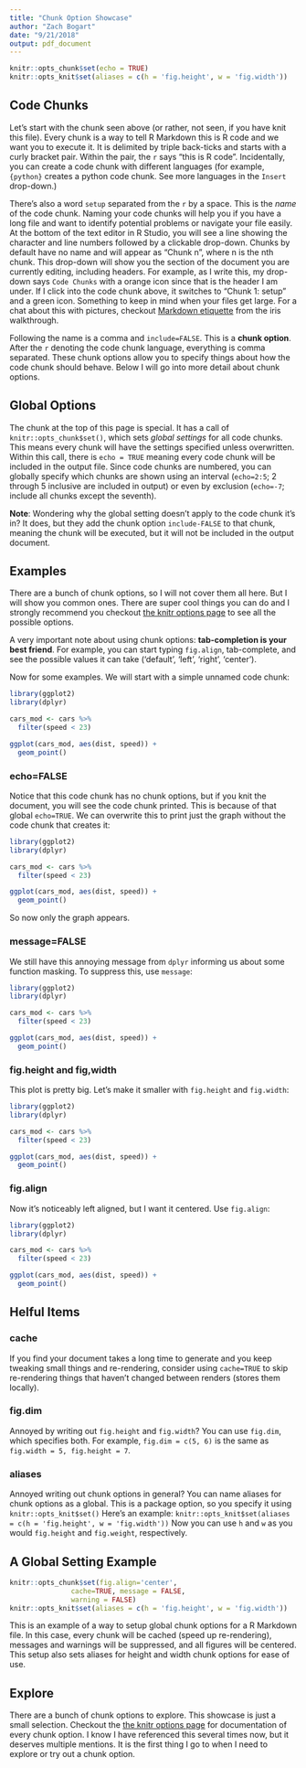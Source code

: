 ```yaml
---
title: "Chunk Option Showcase"
author: "Zach Bogart"
date: "9/21/2018"
output: pdf_document
---
```


```r
knitr::opts_chunk$set(echo = TRUE)
knitr::opts_knit$set(aliases = c(h = 'fig.height', w = 'fig.width'))
```

## Code Chunks

Let's start with the chunk seen above (or rather, not seen, if you have knit this file). Every chunk is a way to tell R Markdown this is R code and we want you to execute it. It is delimited by triple back-ticks and starts with a curly bracket pair. Within the pair, the `r` says "this is R code". Incidentally, you can create a code chunk with different languages (for example, `{python}` creates a python code chunk. See more languages in the `Insert` drop-down.) 

There's also a word `setup` separated from the `r` by a space. This is the *name* of the code chunk. Naming your code chunks will help you if you have a long file and want to identify potential problems or navigate your file easily. At the bottom of the text editor in R Studio, you will see a line showing the character and line numbers followed by a clickable drop-down. Chunks by default have no name and will appear as "Chunk n", where n is the nth chunk. This drop-down will show you the section of the document you are currently editing, including headers. For example, as I write this, my drop-down says `Code Chunks` with a orange icon since that is the header I am under. If I click into the code chunk above, it switches to "Chunk 1: setup" and a green icon. Something to keep in mind when your files get large. For a chat about this with pictures, checkout [Markdown etiquette](https://edav.info/iris.html#markdown-etiquette) from the iris walkthrough.

Following the name is a comma and `include=FALSE`. This is a **chunk option**. After the `r` denoting the code chunk language, everything is comma separated. These chunk options allow you to specify things about how the code chunk should behave. Below I will go into more detail about chunk options.

## Global Options

The chunk at the top of this page is special. It has a call of `knitr::opts_chunk$set()`, which sets *global settings* for all code chunks. This means every chunk will have the settings specified unless overwritten. Within this call, there is `echo = TRUE` meaning every code chunk will be included in the output file. Since code chunks are numbered, you can globally specify which chunks are shown using an interval (`echo=2:5`; 2 through 5 inclusive are included in output) or even by exclusion (`echo=-7`; include all chunks except the seventh).

**Note**: Wondering why the global setting doesn't apply to the code chunk it's in? It does, but they add the chunk option `include-FALSE` to that chunk, meaning the chunk will be executed, but it will not be included in the output document.

## Examples

There are a bunch of chunk options, so I will not cover them all here. But I will show you common ones. There are super cool things you can do and I strongly recommend you checkout [the knitr options page](){target="_blank"} to see all the possible options.

A very important note about using chunk options: **tab-completion is your best friend**. For example, you can start typing `fig.align`, tab-complete, and see the possible values it can take ('default', 'left', 'right', 'center').

Now for some examples. We will start with a simple unnamed code chunk:

```r
library(ggplot2)
library(dplyr)

cars_mod <- cars %>%
  filter(speed < 23)

ggplot(cars_mod, aes(dist, speed)) +
  geom_point()
```

### echo=FALSE
Notice that this code chunk has no chunk options, but if you knit the document, you will see the code chunk printed. This is because of that global `echo=TRUE`. We can overwrite this to print just the graph without the code chunk that creates it:

```r
library(ggplot2)
library(dplyr)

cars_mod <- cars %>%
  filter(speed < 23)

ggplot(cars_mod, aes(dist, speed)) +
  geom_point()
```

So now only the graph appears. 

### message=FALSE
We still have this annoying message from `dplyr` informing us about some function masking. To suppress this, use `message`:

```r
library(ggplot2)
library(dplyr)

cars_mod <- cars %>%
  filter(speed < 23)

ggplot(cars_mod, aes(dist, speed)) +
  geom_point()
```

### fig.height and fig,width
This plot is pretty big. Let's make it smaller with `fig.height` and `fig.width`:

```r
library(ggplot2)
library(dplyr)

cars_mod <- cars %>%
  filter(speed < 23)

ggplot(cars_mod, aes(dist, speed)) +
  geom_point()
```

### fig.align
Now it's noticeably left aligned, but I want it centered. Use `fig.align`:
```r
library(ggplot2)
library(dplyr)

cars_mod <- cars %>%
  filter(speed < 23)

ggplot(cars_mod, aes(dist, speed)) +
  geom_point()
```

## Helful Items

### cache
If you find your document takes a long time to generate and you keep tweaking small things and re-rendering, consider using `cache=TRUE` to skip re-rendering things that haven't changed between renders (stores them locally).

### fig.dim
Annoyed by writing out `fig.height` and `fig.width`? You can use `fig.dim`, which specifies both. For example, `fig.dim = c(5, 6)` is the same as `fig.width = 5, fig.height = 7`.

### aliases
Annoyed writing out chunk options in general? You can name aliases for chunk options as a global. This is a package option, so you specify it using `knitr::opts_knit$set()` Here's an example: `knitr::opts_knit$set(aliases = c(h = 'fig.height', w = 'fig.width'))` Now you can use `h` and `w` as you would `fig.height` and `fig.weight`, respectively.

## A Global Setting Example
```r
knitr::opts_chunk$set(fig.align='center',
               cache=TRUE, message = FALSE, 
               warning = FALSE)
knitr::opts_knit$set(aliases = c(h = 'fig.height', w = 'fig.width'))
```

This is an example of a way to setup global chunk options for a R Markdown file. In this case, every chunk will be cached (speed up re-rendering), messages and warnings will be suppressed, and all figures will be centered. This setup also sets aliases for height and width chunk options for ease of use.

## Explore
There are a bunch of chunk options to explore. This showcase is just a small selection. Checkout the [the knitr options page](){target="_blank"} for documentation of every chunk option. I know I have referenced this several times now, but it deserves multiple mentions. It is the first thing I go to when I need to explore or try out a chunk option.



